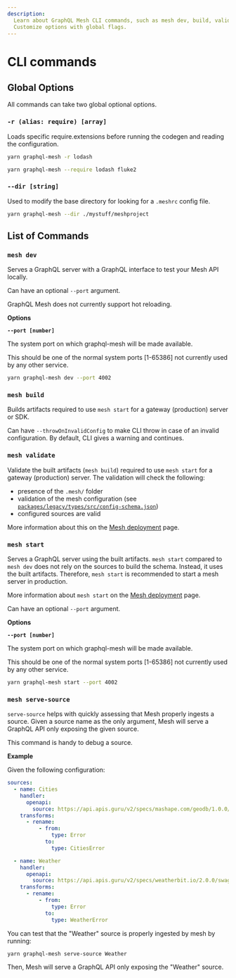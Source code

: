 ```yaml
---
description:
  Learn about GraphQL Mesh CLI commands, such as mesh dev, build, validate, start, and serve-source.
  Customize options with global flags.
---
```



# CLI commands

## Global Options

All commands can take two global optional options.

### `-r (alias: require) [array]`

Loads specific require.extensions before running the codegen and reading the configuration.

```sh /-r/
yarn graphql-mesh -r lodash
```

```sh /--require/
yarn graphql-mesh --require lodash fluke2
```

### `--dir [string]`

Used to modify the base directory for looking for a `.meshrc` config file.

```sh /--dir/
yarn graphql-mesh --dir ./mystuff/meshproject
```

## List of Commands

### `mesh dev`

Serves a GraphQL server with a GraphQL interface to test your Mesh API locally.

Can have an optional `--port` argument.

<Callout>GraphQL Mesh does not currently support hot reloading.</Callout>

**Options**

**`--port [number]`**

The system port on which graphql-mesh will be made available.

This should be one of the normal system ports [1-65386] not currently used by any other service.

```sh /--port/
yarn graphql-mesh dev --port 4002
```

### `mesh build`

Builds artifacts required to use `mesh start` for a gateway (production) server or SDK.

Can have `--throwOnInvalidConfig` to make CLI throw in case of an invalid configuration. By default,
CLI gives a warning and continues.

### `mesh validate`

Validate the built artifacts (`mesh build`) required to use `mesh start` for a gateway (production)
server. The validation will check the following:

- presence of the `.mesh/` folder
- validation of the mesh configuration (see
  [`packages/legacy/types/src/config-schema.json`](https://github.com/Urigo/graphql-mesh/blob/master/packages/legacy/types/src/config-schema.json))
- configured sources are valid

More information about this on the [Mesh deployment](/docs/getting-started/deploy-mesh-gateway)
page.

### `mesh start`

Serves a GraphQL server using the built artifacts. `mesh start` compared to `mesh dev` does not rely
on the sources to build the schema. Instead, it uses the built artifacts. Therefore, `mesh start` is
recommended to start a mesh server in production.

More information about `mesh start` on the
[Mesh deployment](/docs/getting-started/deploy-mesh-gateway) page.

Can have an optional `--port` argument.

**Options**

**`--port [number]`**

The system port on which graphql-mesh will be made available.

This should be one of the normal system ports [1-65386] not currently used by any other service.

```sh /--port/
yarn graphql-mesh start --port 4002
```

### `mesh serve-source`

`serve-source` helps with quickly assessing that Mesh properly ingests a source. Given a source name
as the only argument, Mesh will serve a GraphQL API only exposing the given source.

This command is handy to debug a source.

**Example**

Given the following configuration:

```yaml filename=".meshrc.yaml"
sources:
  - name: Cities
    handler:
      openapi:
        source: https://api.apis.guru/v2/specs/mashape.com/geodb/1.0.0/swagger.json
    transforms:
      - rename:
          - from:
              type: Error
            to:
              type: CitiesError

  - name: Weather
    handler:
      openapi:
        source: https://api.apis.guru/v2/specs/weatherbit.io/2.0.0/swagger.json
    transforms:
      - rename:
          - from:
              type: Error
            to:
              type: WeatherError
```

You can test that the "Weather" source is properly ingested by mesh by running:

```sh
yarn graphql-mesh serve-source Weather
```

Then, Mesh will serve a GraphQL API only exposing the "Weather" source.
